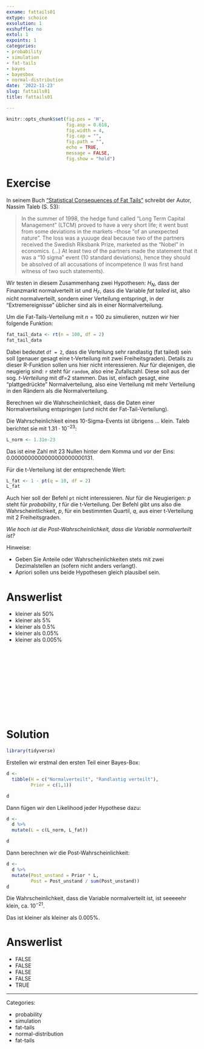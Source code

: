 ```yaml
---
exname: fattails01
extype: schoice
exsolution: 1
exshuffle: no
extol: 1
expoints: 1
categories:
- probability
- simulation
- fat-tails
- bayes
- bayesbox
- normal-distribution
date: '2022-11-23'
slug: fattails01
title: fattails01

---
```







```r
knitr::opts_chunk$set(fig.pos = 'H',
                      fig.asp = 0.618,
                      fig.width = 4,
                      fig.cap = "", 
                      fig.path = "",
                      echo = TRUE, 
                      message = FALSE,
                      fig.show = "hold")
```







# Exercise

In seinem Buch ["Statistical Consequences of Fat Tails"](https://nassimtaleb.org/2020/01/final-version-fat-tails/) schreibt der Autor, Nassim Taleb (S. 53):


>   In the summer of 1998, the hedge fund called "Long Term Capital Management" (LTCM) proved to have a very short life; it went bust from some deviations in the markets –those "of an unexpected nature". The loss was a yuuuge deal because two of the partners received the Swedish Riksbank Prize, marketed as the "Nobel" in economics. (...)  At least two of the partners made the statement that it was a "10 sigma" event (10 standard deviations), hence they should be absolved of all accusations of incompetence (I was ﬁrst hand witness of two such statements).

Wir testen in diesem Zusammenhang zwei Hypothesen: $H_N$, dass der Finanzmarkt normalverteilt ist und $H_F$, dass die Variable *fat tailed* ist, also nicht normalverteilt, sondern einer Verteilung entspringt, in der "Extremereignisse" üblicher sind als in einer Normalverteilung.


Um die Fat-Tails-Verteilung mit $n=100$ zu simulieren, nutzen wir hier folgende Funktion:

```r
fat_tail_data <- rt(n = 100, df = 2)
fat_tail_data
```

Dabei bedeutet `df = 2`, dass die Verteilung sehr randlastig (fat tailed) sein soll 
(genauer gesagt eine t-Verteilung mit zwei Freiheitsgraden).
Details zu dieser R-Funktion sollen uns hier nicht interessieren. 
*Nur* für diejenigen, die neugierig sind: `r` steht für `random`, 
also eine Zufallszahl. Diese soll aus der sog. *t-Verteilung* mit df=2 stammen. 
Das ist, einfach gesagt, eine "plattgedrückte" Normalverteilung, 
also eine Verteilung mit mehr Verteilung in den Rändern als die Normalverteilung.


Berechnen wir die Wahrscheinlichkeit, dass die Daten einer Normalverteilung entspringen (und nicht der Fat-Tail-Verteilung).


Die Wahrscheinlichkeit eines 10-Sigma-Events ist übrigens ... klein. Taleb berichtet sie mit $1.31 \cdot 10^{-23}$:

```r
L_norm <- 1.31e-23
```

Das ist eine Zahl mit 23 Nullen hinter dem Komma und vor der Eins: 0.0000000000000000000000131.



Für die t-Verteilung ist der entsprechende Wert:

```r
L_fat <- 1 - pt(q = 10, df = 2)
L_fat
```

Auch hier soll der Befehl `pt` nicht interessieren.
*Nur* für die Neugierigen: *p*  steht für *probability*, *t* für die t-Verteilung.
Der Befehl gibt uns also die Wahrscheintlichkeit, $p$, für ein bestimmten Quartil, $q$,
aus einer t-Verteilung mit 2 Freiheitsgraden.



*Wie hoch ist die Post-Wahrscheinlichkeit, dass die Variable normalverteilt ist?*




Hinweise:

- Geben Sie Anteile oder Wahrscheinlichkeiten stets mit zwei Dezimalstellen an (sofern nicht anders verlangt).
- Apriori sollen uns beide Hypothesen gleich plausibel sein.


Answerlist
==========
* kleiner als 50%
* kleiner als 5%
* kleiner als 0.5%
* kleiner als 0.05%
* kleiner als 0.005%



</br>
</br>
</br>
</br>
</br>
</br>
</br>
</br>
</br>
</br>

# Solution


```r
library(tidyverse)
```


Erstellen wir erstmal den ersten Teil einer Bayes-Box:

```r
d <-
  tibble(H = c("Normalverteilt", "Randlastig verteilt"),
         Prior = c(1,1))

d
```

Dann fügen wir den Likelihood jeder Hypothese dazu:

```r
d <-
  d %>% 
  mutate(L = c(L_norm, L_fat))

d
```


Dann berechnen wir die Post-Wahrscheinlichkeit:

```r
d <-
  d %>% 
  mutate(Post_unstand = Prior * L,
         Post = Post_unstand / sum(Post_unstand))
d
```


Die Wahrscheinlichkeit, dass die Variable normalverteilt ist, ist seeeeehr klein, ca. $10^{-21}$.

Das ist kleiner als kleiner als 0.005%.


Answerlist
==========
* FALSE
* FALSE
* FALSE
* FALSE
* TRUE




---

Categories: 

- probability
- simulation
- fat-tails
- normal-distribution
- fat-tails



